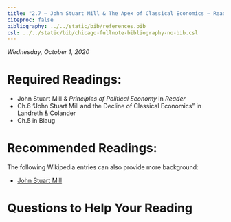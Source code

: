```yaml
---
title: "2.7 — John Stuart Mill & The Apex of Classical Economics — Readings"
citeproc: false
bibliography: ../../static/bib/references.bib
csl: ../../static/bib/chicago-fullnote-bibliography-no-bib.csl
---
```


*Wednesday, October 1, 2020*

# Required Readings:

- <i class="fas fas fa-book"></i> John Stuart Mill & *Principles of Political Economy* in *Reader*
- <i class="fas fas fa-book"></i> Ch.6 "John Stuart Mill and the Decline of Classical Economics" in Landreth & Colander
- <i class="fas fas fa-book"></i> Ch.5 in Blaug

# Recommended Readings:

The following Wikipedia entries can also provide more background:

- [<i class="fab fa-wikipedia-w"></i> John Stuart Mill](https://en.wikipedia.org/wiki/John_Stuart_Mill)

# Questions to Help Your Reading
